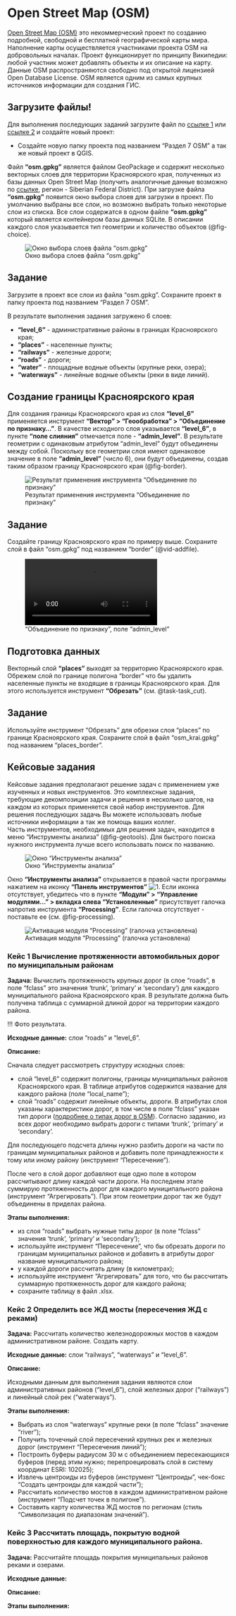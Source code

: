
# Open Street Map (OSM)

[Open Street Map (OSM)](https://www.openstreetmap.org/#map=9/55.983/92.873) это некоммерческий проект по созданию подробной, свободной и бесплатной географической карты мира. Наполнение карты осуществляется участниками проекта OSM на добровольных началах. Проект функционирует по принципу Википедии: любой участник может добавлять объекты и их описание на карту. Данные OSM распространяются свободно под открытой лицензией Open Database License. OSM является одним из самых крупных источников информации для создания ГИС.

::: {.callout-note}
## Загрузите файлы!
Для выполнения последующих заданий загрузите файл по [ссылке 1]() или [ссылке 2](https://disk.yandex.ru/d/oCsbwolnayypiA) и создайте новый проект:

- Создайте новую папку проекта под названием "Раздел 7 OSM" а так же новый проект в QGIS.
:::

Файл **"osm.gpkg"** является файлом GeoPackage и содержит несколько векторных слоев для территории Красноярского края, полученных из базы данных Open Street Map (получить аналогичные данные возможно по [ссылке](https://download.geofabrik.de), регион - Siberian Federal District). При загрузке файла **"osm.gpkg"** появится окно выбора слоев для загрузки в проект. По умолчанию выбраны все слои, но возможно выбрать только некоторые слои из списка. Все слои содержатся в одном файле **"osm.gpkg"** который является контейнером базы данных SQLite. В описании каждого слоя указывается тип геометрии и количество объектов (@fig-choice).

![Окно выбора слоев файла "osm.gpkg"](./pictures2/7_1_Загрузка слоев.png){#fig-choice}

::: {#task-task .callout-tip}
## Задание
Загрузите в проект все слои из файла "osm.gpkg". Сохраните проект в папку проекта под названием "Раздел 7 OSM".
:::

В результате выполнения задания загружено 6 слоев: 

- **"level_6"** - административные районы в границах Красноярского края;
- **"places"** - населенные пункты; 
- **"railways"** - железные дороги; 
- **"roads"** - дороги; 
- **"water"** - площадные водные объекты (крупные реки, озера); 
- **"waterways"** - линейные водные объекты (реки в виде линий).

## Создание границы Красноярского края

Для создания границы Красноярского края из слоя **"level_6"** применяется инструмент **"Вектор" > "Геообработка" > "Объединение по признаку..."**. В качестве исходного слоя указывается **"level_6"**, в пункте **"поле слияния"** отмечается поле - **"admin_level"**. В результате геометрии с одинаковым атрибутом "admin_level" будут объединены между собой. Поскольку все геометрии слоя имеют одинаковое значение в поле **"admin_level"** (число 6), они будут объединены, создав таким образом границу Красноярского края (@fig-border).

![Результат применения инструмента "Объединение по признаку"](./pictures/6_12_Граница КК.png){#fig-border}

::: {#task-task .callout-tip}
## Задание
Создайте границу Красноярского края по примеру выше. Сохраните слой в файл "osm.gpkg" под названием "border" (@vid-addfile).

!["Объединение по признаку", поле "admin_level"](./videos/6_2_объединение по признаку.mp4){#vid-addfile}
:::

## Подготовка данных

Векторный слой **"places"** выходят за территорию Красноярского края. Обрежем слой по границе полигона "border" что бы удалить населенные пункты не входящие в границы Красноярского края. Для этого используется инструмент **"Обрезать"** (см. @task-task_cut).

::: {#task-task .callout-tip}
## Задание
Используйте инструмент "Обрезать" для обрезки слоя "places" по границе Красноярского края. Сохраните слой в файл "osm_krai.gpkg" под названием "places_border".
:::


## Кейсовые задания

Кейсовые задания предполагают решение задач с применением уже изученных и новых инструментов. Это комплексные задания, требующие декомпозиции задачи и решения в несколько шагов, на каждом из которых применяется свой набор инструментов. Для решения последующих задачь Вы можете использовать любые источники информации а так же помощь ваших коллег.  
Часть инструментов, необходимых для решения задач, находится в меню "Инструменты анализа" (@fig-geotools). Для быстрого поиска нужного инструмента лучше всего использвать поиск по названию.

![Окно "Инструменты анализа"](./pictures2/7_2_Инструменты анализа.png){#fig-geotools}

Окно **"Инструменты анализа"** открывается в правой части программы нажатием на иконку **"Панель инструментов"** ![1](./QGIS_icons/processingAlgorithm.svg). Если иконка отсутствует, убедитесь что в пункте **"Модули" > "Управление модулями..." > вкладка слева "Установленные"** присутствует галочка напротив инструмента **"Processing"**. Если галочка отсутствует - поставьте ее (см. @fig-processing).

![Активация модуля "Processing" (галочка установлена)](./pictures2/7_3_Модули processing.png){#fig-processing}

### Кейс 1 Вычисление протяженности автомобильных дорог по муниципальным районам

**Задача:** Вычислить протяженность крупных дорог (в слое "roads", в поле "fclass" это значения 'trunk', 'primary' и 'secondary') для каждого муниципального района Красноярского края. В результате должна быть получена таблица с суммарной длиной дорог на территории каждого района.

!!! Фото результата.



**Исходные данные:** слои "roads" и "level_6".

**Описание:**

Сначала следует рассмотреть структуру исходных слоев:

- слой "level_6" содержит полигоны, границы муниципальных районов Красноярского края. В таблице атрибутов содержится название для каждого района (поле "local_name");
- слой "roads" содержит линейные объекты, дороги. В атрибутах слоя указаны характеристики дорог, в том числе в поле "fclass" указан тип дороги ([подробнее о типах дорог в OSM](https://wiki.openstreetmap.org/wiki/Key:highway)). Согласно заданию, из всех дорог необходимо выбрать дороги с типами 'trunk', 'primary' и 'secondary'.

Для последующего подсчета длины нужно разбить дороги на части по границам муниципальных районов и добавить поле принадлежности к тому или иному району (инструмент "Пересечение").

После чего в слой дорог добавляют еще одно поле в котором рассчитывают длину каждой части дороги. На последнем этапе суммирую протяженность дорог для каждого муниципального района (инструмент "Агрегировать"). При этом геометрии дорог так же будут объединены в приделах района.

**Этапы выполнения:**

- из слоя "roads" выбрать нужные типы дорог (в поле "fclass" значения 'trunk', 'primary' и 'secondary');
- используйте инструмент "Пересечение", что бы обрезать дороги по границам муниципальных районов и добавить в атрибуты дорог название муниципального района;
- у каждой дороги рассчитать длину (в километрах);
- используйте инструмент "Агрегировать" для того, что бы рассчитать суммарную протяженность дорог для каждого района;
- сохраните таблицу в файл .xlsx.




### Кейс 2 Определить все ЖД мосты (пересечения ЖД с реками)

**Задача:** Рассчитать количество железнодорожных мостов в каждом административном районе. Создать карту.

**Исходные данные:** слои "railways", "waterways" и "level_6".

**Описание:**

Исходными данным для выполнения задания являются слои административных районов ("level_6"), слой железных дорог ("railways") и линейный слой рек ("waterways"). 



**Этапы выполнения:**

- Выбрать из слоя "waterways" крупные реки (в поле "fclass" значение "river");
- Получить точечный слой пересечений крупных рек и железных дорог (инструмент "Пересечения линий");
- Построить буферы радиусом 30 м с объединением пересекающихся буферов (перед этим нужно; перепроецировать слой в систему координат ESRI: 102025);
- Извлечь центроиды из буферов (инструмент "Центроиды", чек-бокс "Создать центроиды для каждой части");
- Рассчитать количество мостов в каждом административном районе (инструмент "Подсчет точек в полигоне").
- Составить карту количества ЖД мостов по регионам (стиль "Символизация по диапазонам значений").





### Кейс 3 Рассчитать площадь, покрытую водной поверхностью для каждого муниципального района.

**Задача:** Рассчитайте площадь покрытия муниципальных районов реками и озерами.

**Исходные данные:**

**Описание:**



**Этапы выполнения:**


